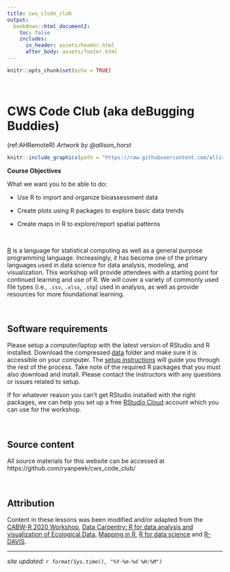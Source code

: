 ```yaml
---
title: cws_clode_club
output: 
  bookdown::html_document2:
    toc: false
    includes:
      in_header: assets/header.html
      after_body: assets/footer.html
---
```


```r
knitr::opts_chunk$set(echo = TRUE)
```
<style>
  .title{
    display: none;
  }
</style>

<br>


# CWS Code Club (aka deBugging Buddies)

(ref:AHRemoteR) *Artwork by @allison_horst*

```r

knitr::include_graphics(path = "https://raw.githubusercontent.com/allisonhorst/stats-illustrations/master/rstats-artwork/monster_support.jpg")

```

:::obj

**Course Objectives**

What we want you to be able to do:

* Use R to import and organize bioassessment data 

* Create plots using R packages to explore basic data trends

* Create maps in R to explore/report spatial patterns 

:::

<br>

[R](https://www.r-project.org/) is a language for statistical computing as well as a general purpose programming language. Increasingly, it has become one of the primary languages used in data science for data analysis, modeling, and visualization. This workshop will provide attendees with a starting point for continued learning and use of R. We will cover a variety of commonly used file types (i.e., `.csv`, `.xlsx`, `.shp`) used in analysis, as well as provide resources for more foundational learning.

<br>



## Software requirements

Please setup a computer/laptop with the latest version of RStudio and R installed.  Download the compressed [data](https://github.com/ucd-cws/CABW2020_R_training/raw/main/data/datazip.zip) folder and make sure it is accessible on your computer.  The [setup instructions](01_setup_R.html) will guide you through the rest of the process.  Take note of the required R packages that you must also download and install.  Please contact the instructors with any questions or issues related to setup.  

If for whatever reason you can't get RStudio installed with the right packages, we can help you set up a free [RStudio Cloud](https://rstudio.cloud/) account which you can use for the workshop. 

<br>

## Source content

All source materials for this website can be accessed at https://github.com/ryanpeek/cws_code_club/

<br>

## Attribution

Content in these lessons was been modified and/or adapted from the [CABW-R 2020 Workshop](https://ucd-cws.github.io/CABW2020_R_training/), [Data Carpentry: R for data analysis and visualization of Ecological Data](https://datacarpentry.org/R-ecology-lesson/index.html), [Mapping in R](https://ryanpeek.org/mapping-in-R-workshop/), [R for data science](https://github.com/hadley/r4ds) and [R-DAVIS](https://gge-ucd.github.io/R-DAVIS/index.html).


---

*site updated: ```r format(Sys.time(), "%Y-%m-%d %H:%M")```*
